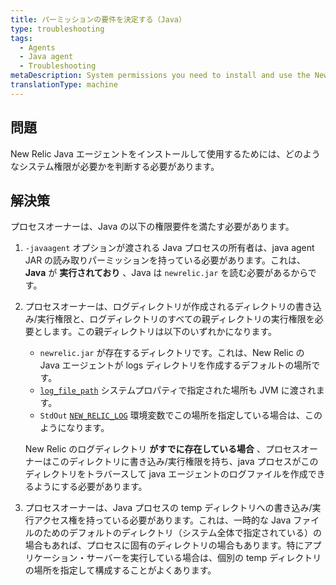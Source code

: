 ```yaml
---
title: パーミッションの要件を決定する（Java）
type: troubleshooting
tags:
  - Agents
  - Java agent
  - Troubleshooting
metaDescription: System permissions you need to install and use the New Relic PHP agent.
translationType: machine
---
```


## 問題

New Relic Java エージェントをインストールして使用するためには、どのようなシステム権限が必要かを判断する必要があります。

## 解決策

プロセスオーナーは、Java の以下の権限要件を満たす必要があります。

1. `-javaagent` オプションが渡される Java プロセスの所有者は、java agent JAR の読み取りパーミッションを持っている必要があります。これは、 **Java** が **実行されており** 、Java は `newrelic.jar` を読む必要があるからです。

2. プロセスオーナーは、ログディレクトリが作成されるディレクトリの書き込み/実行権限と、ログディレクトリのすべての親ディレクトリの実行権限を必要とします。この親ディレクトリは以下のいずれかになります。

   - `newrelic.jar` が存在するディレクトリです。これは、New Relic の Java エージェントが logs ディレクトリを作成するデフォルトの場所です。
   - [`log_file_path`](/docs/agents/java-agent/configuration/java-agent-configuration-config-file#cfg-log_file_path) システムプロパティで指定された場所も JVM に渡されます。
   - `StdOut` [`NEW_RELIC_LOG`](/docs/agents/java-agent/configuration/java-agent-configuration-config-file#ev-NEW_RELIC_LOG) 環境変数でこの場所を指定している場合は、このようになります。

   New Relic のログディレクトリ **がすでに存在している場合** 、プロセスオーナーはこのディレクトリに書き込み/実行権限を持ち、java プロセスがこのディレクトリをトラバースして java エージェントのログファイルを作成できるようにする必要があります。

3. プロセスオーナーは、Java プロセスの temp ディレクトリへの書き込み/実行アクセス権を持っている必要があります。これは、一時的な Java ファイルのためのデフォルトのディレクトリ（システム全体で指定されている）の場合もあれば、プロセスに固有のディレクトリの場合もあります。特にアプリケーション・サーバーを実行している場合は、個別の temp ディレクトリの場所を指定して構成することがよくあります。
